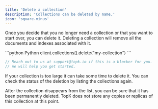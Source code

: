 ```yaml
---
title: 'Delete a collection'
description: 'Collections can be deleted by name.'
icon: 'square-minus'
---
```


Once you decide that you no longer need a collection or that you want to start over, you can delete it. Deleting a collection will remove all the documents and indexes associated with it.

<CodeGroup>
```python Python
client.collections().delete("my-collection")
```

```js JavaScript
// Reach out to us at support@topk.io if this is a blocker for you.
// We will help you get started.
```
</CodeGroup>

If your collection is too large it can take some time to delete it. You can check the status of the deletion by listing the collections again.

After the collection disappears from the list, you can be sure that it has been permanently deleted. TopK does not store any copies or replicas of this collection at this point.